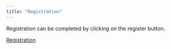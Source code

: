 ```yaml
---
title: "Registration"
---
```


Registration can be completed by clicking on the register button. 

[Registration](https://icts.kuleuven.be/apps/onebutton/registrations/602124){.btn .btn-dark .btn role="button" data-toggle="tooltip" title="Click to register"}
